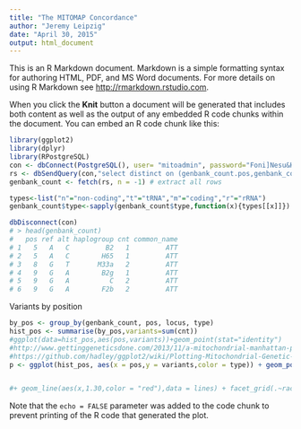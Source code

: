 ```yaml
---
title: "The MITOMAP Concordance"
author: "Jeremy Leipzig"
date: "April 30, 2015"
output: html_document
---
```


This is an R Markdown document. Markdown is a simple formatting syntax for authoring HTML, PDF, and MS Word documents. For more details on using R Markdown see <http://rmarkdown.rstudio.com>.

When you click the **Knit** button a document will be generated that includes both content as well as the output of any embedded R code chunks within the document. You can embed an R code chunk like this:

```r
library(ggplot2)
library(dplyr)
library(RPostgreSQL)
con <- dbConnect(PostgreSQL(), user= "mitoadmin", password="Foni]Nesu&Huh?", dbname="mito", host="rescommapdb01.research.chop.edu")
rs <- dbSendQuery(con,"select distinct on (genbank_count.pos,genbank_count.ref,genbank_count.alt,genbank_count.haplogroup,genbank_count.cnt) genbank_count.*, common_name as locus, type from mitomap.genbank_count LEFT JOIN mitomaster.locus ON (starting <= ending AND starting<=pos AND ending>=pos) OR (ending < starting AND (pos <=ending OR pos >=starting)) ORDER BY pos, ref, alt, haplogroup, cnt, locus_id")
genbank_count <- fetch(rs, n = -1) # extract all rows

types<-list("n"="non-coding","t"="tRNA","m"="coding","r"="rRNA")
genbank_count$type<-sapply(genbank_count$type,function(x){types[[x]]})

dbDisconnect(con)
# > head(genbank_count)
#   pos ref alt haplogroup cnt common_name
# 1   5   A   C         B2   1         ATT
# 2   5   A   C        H65   1         ATT
# 3   8   G   T       M33a   2         ATT
# 4   9   G   A        B2g   1         ATT
# 5   9   G   A          C   2         ATT
# 6   9   G   A        F2b   2         ATT
```

Variants by position

```r
by_pos <- group_by(genbank_count, pos, locus, type)
hist_pos <- summarise(by_pos,variants=sum(cnt))
#ggplot(data=hist_pos,aes(pos,variants))+geom_point(stat="identity")
#http://www.gettinggeneticsdone.com/2013/11/a-mitochondrial-manhattan-plot.html
#https://github.com/hadley/ggplot2/wiki/Plotting-Mitochondrial-Genetic-Association-Results
p <- ggplot(hist_pos, aes(x = pos,y = variants,color = type)) + geom_point()+ coord_polar(direction = -1) 


#+ geom_line(aes(x,1.30,color = "red"),data = lines) + facet_grid(.~race2) + geom_line(aes(y=extraline)) + geom_point(aes(x,y,color = gene),data=lines) + scale_colour_manual(values = #colours,"Genes",breaks = c("Control-Region","tRNA","rRNA","Non-Coding","ND1","ND2","CO1","CO2","ATP8","ATP6","CO3","ND3","ND4L","ND4","ND5","ND6","CYB"),labels = c("Control #Region","tRNA","rRNA","Non-Coding","ND1","ND2","CO1","CO2","ATP8","ATP6","CO3","ND3","ND4L","ND4","ND5","ND6","CYB"))+ opts(title = "Negative Log P-value of Mitochondrial Hits", #axis.text.x = theme_blank(), axis.title.y = theme_blank(), axis.title.x=theme_blank()) + layer(geom="text",mapping =aes(x,y,label = x),data = bdries,size=2.5)
```

Note that the `echo = FALSE` parameter was added to the code chunk to prevent printing of the R code that generated the plot.
